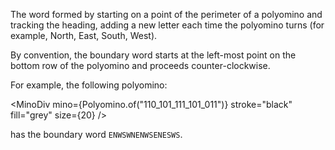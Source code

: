 
The word formed by starting on a point of the perimeter of a polyomino and tracking the heading, adding a new letter each time the polyomino turns (for example, North, East, South, West).

By convention, the boundary word starts at the left-most point on the bottom row of the polyomino and proceeds counter-clockwise.

For example, the following polyomino:

<MinoDiv
  mino={Polyomino.of("110_101_111_101_011")}
  stroke="black"
  fill="grey"
  size={20}
/>

has the boundary word `ENWSWNENWSENESWS`.
